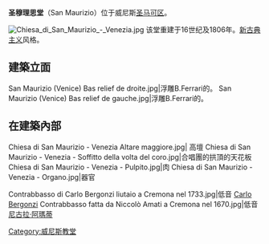 '''圣穆理思堂'''（San Maurizio）位于威尼斯[[圣马可区|圣马可区]]。

[[Image:Chiesa_di_San_Maurizio_-_Venezia.jpg|thumb]]
该堂重建于16世纪及1806年。[[新古典主义|新古典主义]]风格。



== 建築立面 ==
<gallery mode=packed>
San Maurizio (Venice) Bas relief de droite.jpg|浮雕B.Ferrari的。
San Maurizio (Venice) Bas relief de gauche.jpg|浮雕B.Ferrari的。
</gallery>

== 在建築內部==
<gallery mode="packed" heights="180px">
Chiesa di San Maurizio - Venezia Altare maggiore.jpg| 高壇
Chiesa di San Maurizio - Venezia - Soffitto della volta del coro.jpg|合唱團的拱頂的天花板
Chiesa di San Maurizio - Venezia - Pulpito.jpg|肉
Chiesa di San Maurizio - Venezia - Organo.jpg|器官
</gallery>
<gallery mode="packed" heights="180px">
Contrabbasso di Carlo Bergonzi liutaio a Cremona nel 1733.jpg|低音  [[Carlo_Bergonzi|Carlo Bergonzi]]
Contrabbasso fatta da Niccolò Amati a Cremona nel 1670.jpg|低音 [[尼古拉·阿瑪蒂|尼古拉·阿瑪蒂]]
</gallery>

{{Coord|45.432984|12.331569|scale:2000|format=dms|display=title}}

[[Category:威尼斯教堂|Category:威尼斯教堂]]